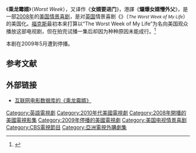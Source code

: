 {{电视节目信息框
| show_name            = ''Worst Week''
| image                = [[Image:Worst_week_intertitle.png|200px]]
| caption              = 
| genre                = [[情景喜剧|情景喜剧]]
| creator              = Mark Bussell<br>Justin Sbresni
| developer            = Matt Tarses
| starring             = [[Kyle_Bornheimer|Kyle Bornheimer]]<br>[[Erinn_Hayes|Erinn Hayes]]<br>[[Nancy_Lenehan|Nancy Lenehan]]<br>[[Kurtwood_Smith|Kurtwood Smith]]
| opentheme            = 
| country              = [[美国|美国]]
| num_seasons          = 1
| num_episodes         = 16
| list_episodes        = 
| executive_producer   = Matt Tarses<br>Jimmy Mulville<br>Adam Bernstein
| producer             = Matthew Nodella
| runtime              = 30分钟
| network              = [[CBS|CBS]] 
| picture_format       = [[480i|480i]]、[[1080i|1080i]]
| audio_format         = 
| first_aired          = {{Start date|2008|9|22}}
| last_aired           = {{End date|2009|6|6}}
| related              = 《{{link-en|倒霉之周|The Worst Week of My Life}}》
| website              = http://www.cbs.com/primetime/worst_week/
| imdb_id              = 1197632
| tv_com_id            = 75274
}}
《'''乘龙霉婿'''》（''Worst Week''），又译作《'''女婿要进门'''》，港譯《'''𤓓爆女婿懵外父'''》，是一部[[2008年电视|2008年]]的[[美国|美国]][[情景喜剧|情景喜剧]]，是对[[英国|英国]]情景喜剧《{{link-en|倒霉之周|The Worst Week of My Life}}》（<span style="font-size:smaller;">''The Worst Week of My Life''</span>）的美国化。[[福克斯广播公司|福克斯]]最初本来打算以“The Worst Week of My Life”为名向美国观众播放这部电视剧，但在拍完试播一集后却因为种种原因未能成行。<ref>{{Cite web |url=http://www.chortle.co.uk/news/2007/08/07/5625/america_imports_the_worst |title=Chortle.co.uk |accessdate=2009-02-04 |archive-date=2009-02-12 |archive-url=https://web.archive.org/web/20090212080430/http://www.chortle.co.uk/news/2007/08/07/5625/america_imports_the_worst |dead-url=no }}</ref> 

本剧在2009年5月遭到停播。

== 参考文献 ==
<div class="references-small">
<references />
</div>

== 外部链接 ==
*[http://www.imdb.com/title/tt1197632/ 互联网电影数据库的《乘龙霉婿》]{{Wayback|url=http://www.imdb.com/title/tt1197632/ |date=20090216092039 }}

{{DEFAULTSORT:Worst Week}}
[[Category:英語電視劇|Category:英語電視劇]]
[[Category:2010年代美國電視劇|Category:2010年代美國電視劇]]
[[Category:2008年開播的美國電視影集|Category:2008年開播的美國電視影集]]
[[Category:2009年停播的美國電視劇|Category:2009年停播的美國電視劇]]
[[Category:美国电视情景喜剧|Category:美国电视情景喜剧]]
[[Category:CBS電視節目|Category:CBS電視節目]]
[[Category:亞洲電視外購劇集|Category:亞洲電視外購劇集]]